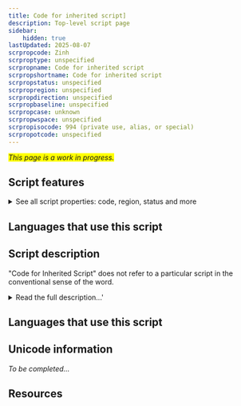 ```yaml
---
title: Code for inherited script]
description: Top-level script page
sidebar:
    hidden: true
lastUpdated: 2025-08-07
scrpropcode: Zinh
scrproptype: unspecified
scrpropname: Code for inherited script
scrpropshortname: Code for inherited script
scrpropstatus: unspecified
scrpropregion: unspecified
scrpropdirection: unspecified
scrpropbaseline: unspecified
scrpropcase: unknown
scrpropwspace: unspecified
scrpropisocode: 994 (private use, alias, or special)
scrpropotcode: unspecified
---
```


<span style='background-color:yellow'>_This page is a work in progress._</span>


## Script features

<details>
<summary> See all script properties: code, region, status and more</summary>
<ScriptInfo />
</details>

## Languages that use this script

<WsList script='Zinh' wsMax='5' />

## Script description

"Code for Inherited Script" does not refer to a particular script in the conventional sense of the word.

<details><summary>Read the full description...'</summary>_Not yet available._</details>

## Languages that use this script

<WsList script='Zinh' wsMax='5' />

## Unicode information

_To be completed..._

## Resources

<ScriptResources detailSummary='seemore' />

